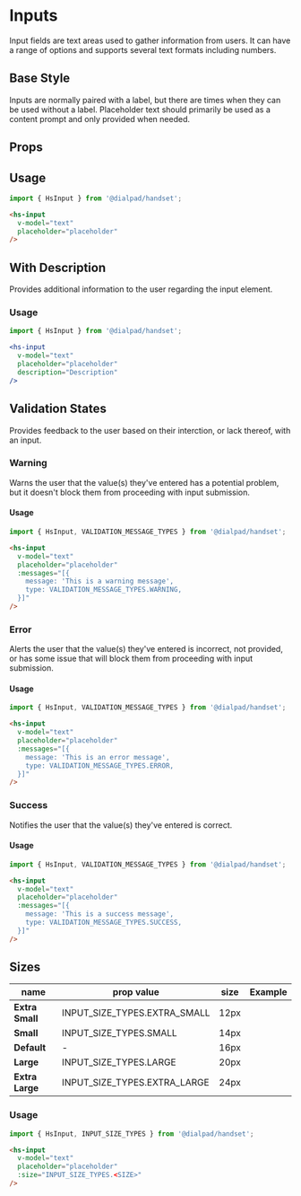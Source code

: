 
# Inputs

<Subtitle>
  Input fields are text areas used to gather information from users.
  It can have a range of options and supports several text formats including numbers.
</Subtitle>

## Base Style

Inputs are normally paired with a label, but there are times when they can be used without a label.
Placeholder text should primarily be used as a content prompt and only provided when needed.

<Canvas>
  <Story id="forms-input--default" />
</Canvas>

## Props

<ArgsTable of={HsInput} />

## Usage

```js
import { HsInput } from '@dialpad/handset';
```

```html
<hs-input
  v-model="text"
  placeholder="placeholder"
/>
```

## With Description

Provides additional information to the user regarding the input element.

<Canvas>
  <Story id="forms-input--with-description" />
</Canvas>

### Usage

```js
import { HsInput } from '@dialpad/handset';
```

```jsx
<hs-input
  v-model="text"
  placeholder="placeholder"
  description="Description"
/>
```

## Validation States

Provides feedback to the user based on their interction, or lack thereof, with an input.

### Warning

Warns the user that the value(s) they've entered has a potential problem,
but it doesn't block them from proceeding with input submission.

<Canvas>
  <Story id="forms-input--with-warn" />
</Canvas>

#### Usage

```js
import { HsInput, VALIDATION_MESSAGE_TYPES } from '@dialpad/handset';
```

```html
<hs-input
  v-model="text"
  placeholder="placeholder"
  :messages="[{
    message: 'This is a warning message',
    type: VALIDATION_MESSAGE_TYPES.WARNING,
  }]"
/>
```

### Error

Alerts the user that the value(s) they've entered is incorrect,
not provided, or has some issue that will block them from proceeding with input submission.

<Canvas>
  <Story id="forms-input--with-error" />
</Canvas>

#### Usage

```js
import { HsInput, VALIDATION_MESSAGE_TYPES } from '@dialpad/handset';
```

```html
<hs-input
  v-model="text"
  placeholder="placeholder"
  :messages="[{
    message: 'This is an error message',
    type: VALIDATION_MESSAGE_TYPES.ERROR,
  }]"
/>
```

### Success

Notifies the user that the value(s) they've entered is correct.

<Canvas>
  <Story id="forms-input--with-success" />
</Canvas>

#### Usage

```js
import { HsInput, VALIDATION_MESSAGE_TYPES } from '@dialpad/handset';
```

```html
<hs-input
  v-model="text"
  placeholder="placeholder"
  :messages="[{
    message: 'This is a success message',
    type: VALIDATION_MESSAGE_TYPES.SUCCESS,
  }]"
/>
```

## Sizes

|name           |prop value                     |size|Example                                |
|---            |---                            |--- |---                                    |
|**Extra Small**|INPUT_SIZE_TYPES.EXTRA_SMALL   |12px|<Story id="forms-input--extra-small" />|
|**Small**      |INPUT_SIZE_TYPES.SMALL         |14px|<Story id="forms-input--small" />      |
|**Default**    |-                              |16px|<Story id="forms-input--default" />    |
|**Large**      |INPUT_SIZE_TYPES.LARGE         |20px|<Story id="forms-input--large" />      |
|**Extra Large**|INPUT_SIZE_TYPES.EXTRA_LARGE   |24px|<Story id="forms-input--extra-large" />|

### Usage

```js
import { HsInput, INPUT_SIZE_TYPES } from '@dialpad/handset';
```

```html
<hs-input
  v-model="text"
  placeholder="placeholder"
  :size="INPUT_SIZE_TYPES.<SIZE>"
/>
```
